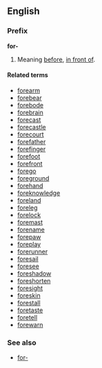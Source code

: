 ==English==
===Prefix===
'''for-'''

#Meaning [[before]], [[in front of]].

====Related terms====
*[[forearm]]
*[[forebear]]
*[[forebode]]
*[[forebrain]]
*[[forecast]]
*[[forecastle]]
*[[forecourt]]
*[[forefather]]
*[[forefinger]]
*[[forefoot]]
*[[forefront]]
*[[forego]]
*[[foreground]]
*[[forehand]]
*[[foreknowledge]]
*[[foreland]]
*[[foreleg]]
*[[forelock]]
*[[foremast]]
*[[forename]]
*[[forepaw]]
*[[foreplay]]
*[[forerunner]]
*[[foresail]]
*[[foresee]]
*[[foreshadow]]
*[[foreshorten]]
*[[foresight]]
*[[foreskin]]
*[[forestall]]
*[[foretaste]]
*[[foretell]]
*[[forewarn]]

===See also===
*[[for-]]
